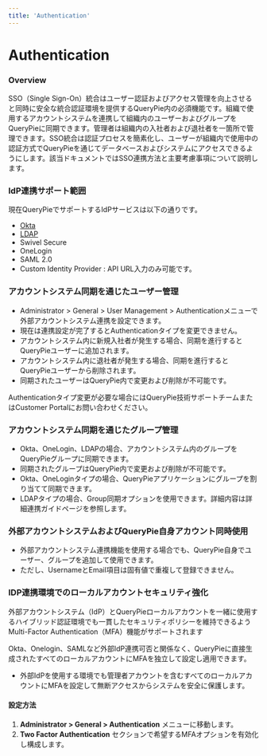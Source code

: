```yaml
---
title: 'Authentication'
---
```



# Authentication

### Overview

SSO（Single Sign-On）統合はユーザー認証およびアクセス管理を向上させると同時に安全な統合認証環境を提供するQueryPie内の必須機能です。組織で使用するアカウントシステムを連携して組織内のユーザーおよびグループをQueryPieに同期できます。管理者は組織内の入社者および退社者を一箇所で管理できます。SSO統合は認証プロセスを簡素化し、ユーザーが組織内で使用中の認証方式でQueryPieを通じてデータベースおよびシステムにアクセスできるようにします。該当ドキュメントではSSO連携方法と主要考慮事項について説明します。


### IdP連携サポート範囲

現在QueryPieでサポートするIdPサービスは以下の通りです。

* [Okta](authentication/integrating-with-okta)
* [LDAP](authentication/integrating-with-ldap)
* Swivel Secure
* OneLogin
* SAML 2.0
* Custom Identity Provider : API URL入力のみ可能です。


### アカウントシステム同期を通じたユーザー管理

* Administrator &gt; General &gt; User Management &gt; Authenticationメニューで外部アカウントシステム連携を設定できます。
* 現在は連携設定が完了するとAuthenticationタイプを変更できません。
* アカウントシステム内に新規入社者が発生する場合、同期を進行するとQueryPieユーザーに追加されます。
* アカウントシステム内に退社者が発生する場合、同期を進行するとQueryPieユーザーから削除されます。
* 同期されたユーザーはQueryPie内で変更および削除が不可能です。

<Callout type="info">
Authenticationタイプ変更が必要な場合にはQueryPie技術サポートチームまたはCustomer Portalにお問い合わせください。
</Callout>


### アカウントシステム同期を通じたグループ管理

* Okta、OneLogin、LDAPの場合、アカウントシステム内のグループをQueryPieグループに同期できます。
* 同期されたグループはQueryPie内で変更および削除が不可能です。
* Okta、OneLoginタイプの場合、QueryPieアプリケーションにグループを割り当てて同期できます。
* LDAPタイプの場合、Group同期オプションを使用できます。詳細内容は詳細連携ガイドページを参照します。


### 外部アカウントシステムおよびQueryPie自身アカウント同時使用

* 外部アカウントシステム連携機能を使用する場合でも、QueryPie自身でユーザー、グループを追加して使用できます。
* ただし、UsernameとEmail項目は固有値で重複して登録できません。


### IDP連携環境でのローカルアカウントセキュリティ強化

外部アカウントシステム（IdP）とQueryPieローカルアカウントを一緒に使用するハイブリッド認証環境でも一貫したセキュリティポリシーを維持できるようMulti-Factor Authentication（MFA）機能がサポートされます

Okta、Onelogin、SAMLなど外部IdP連携可否と関係なく、QueryPieに直接生成されたすべてのローカルアカウントにMFAを独立して設定し適用できます。

* 外部IdPを使用する環境でも管理者アカウントを含むすべてのローカルアカウントにMFAを設定して無断アクセスからシステムを安全に保護します。

#### 設定方法

1.  **Administrator &gt; General &gt; Authentication** メニューに移動します。
2.  **Two Factor Authentication** セクションで希望するMFAオプションを有効化し構成します。
